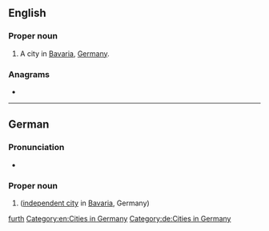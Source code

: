 {{also|forth|furth}}
==English==
{{wikipedia}}

===Proper noun===
{{en-proper noun}}

# A city in [[Bavaria]], [[Germany]].

===Anagrams===
* {{anagrams|en|a=fhrtu|Fruth}}

[[Category:English terms spelled with Ü|furth]]
[[Category:en:Cities in Germany]]

----

==German==
{{wikipedia|lang=de}}

===Pronunciation===
* {{audio|de|De-Fürth.OGG|Audio}}

===Proper noun===
{{de-proper noun}}

# {{l|en|Fürth}} ([[independent city]] in [[Bavaria]], Germany)

[[Category:de:Cities in Germany]]